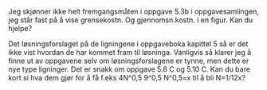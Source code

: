 Jeg skjønner ikke helt fremgangsmåten i oppgave 5.3b i oppgavesamlingen, jeg står fast på å vise grensekostn. Og gjennomsn.kostn. i en figur. Kan du hjelpe?


Det løsningsforslaget på de ligningene i oppgaveboka kapittel 5 så er det ikke vist hvordan de har kommet fram til løsninga. Vanligvis så klarer jeg å finne ut av oppgavene selv om løsningsforslagene er tynne, men dette er nye type ligninger. Det er snakk om oppgave 5.6 C og 5.10 C. Kan du bare kort si hva dem gjør for å få f.eks 4N^0,5 9^0,5 N^0,5=x til å bli N=1/12x?




